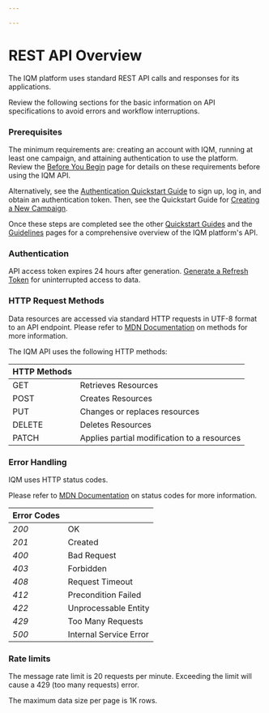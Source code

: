 ```yaml
---

---
```



# REST API Overview

The IQM platform uses standard REST API calls and responses for its applications. 

Review the following sections for the basic information on API specifications to avoid errors and workflow interruptions. 

### Prerequisites 

The minimum requirements are: creating an account with IQM, running at least one campaign, and attaining authentication to use the platform. Review the [Before You Begin](/docs/Getting%20Started/Before-You-Begin) page for details on these requirements before using the IQM API. 

Alternatively, see the [Authentication Quickstart Guide](/docs/Quickstart%20Guides/Authentication-Quickstart-Guide) to sign up, log in, and obtain an authentication token. Then, see the Quickstart Guide for [Creating a New Campaign](/docs/Quickstart%20Guides/Upload-Creative-and-Create-a-Campaign-API-Quickstart-Guide). 

Once these steps are completed see the other [Quickstart Guides](/docs/Quickstart%20Guides/) and the [Guidelines](/docs/Guidelines/) pages for a comprehensive overview of the IQM platform's API. 

### Authentication

API access token expires 24 hours after generation. [Generate a Refresh Token](/docs/Quickstart%20Guides/Authentication-Quickstart-Guide#refresh-token) for uninterrupted access to data.

### HTTP Request Methods

Data resources are accessed via standard HTTP requests in UTF-8 format to an API endpoint. Please refer to [MDN Documentation<ExternalLink />](https://developer.mozilla.org/en-US/docs/Web/HTTP/Methods) on methods for more information. 

 The IQM API uses the following HTTP methods:

<div class="smallTable">

| HTTP Methods |  |
|---|---|
| <span class="badge badge--primary">GET</span> | Retrieves Resources |
| <span class="badge badge--success">POST</span> | Creates Resources |
| <span class="badge badge--warning">PUT</span> | Changes or replaces resources |
| <span class="badge badge--danger">DELETE</span> | Deletes Resources |
| <span class="badge badge--info">PATCH</span> | Applies partial modification to a resources |

</div>

### Error Handling 

IQM uses HTTP status codes.

Please refer to [MDN Documentation<ExternalLink />](https://developer.mozilla.org/en-US/docs/Web/HTTP/Status)  on status codes for more information. 

<div class="smallTable">

| Error Codes |  |
| ---  |--- |
| <var>200</var> | OK |
| <var>201</var> | Created |
| <var>400</var> | Bad Request |
| <var>403</var> | Forbidden |
| <var>408</var> | Request Timeout |
| <var>412</var> | Precondition Failed |
| <var>422</var> | Unprocessable Entity |
| <var>429</var> | Too Many Requests |
| <var>500</var> | Internal Service Error|

</div>

### Rate limits

The message rate limit is 20 requests per minute. Exceeding the limit will cause a 429 (too many requests) error.

The maximum data size per page is 1K rows.